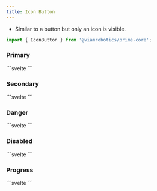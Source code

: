 ```yaml
---
title: Icon Button
---
```



- Similar to a button but only an icon is visible.

```ts
import { IconButton } from '@viamrobotics/prime-core';
```

### Primary

<Example>
  <IconButton
    slot="component"
    icon="plus"
    label="Add object"
  />
  ```svelte
  <IconButton
    slot="component"
    icon="plus"
    label="Add object"
  />
  ```
</Example>

### Secondary

<Example>
  <IconButton
    slot="component"
    icon="plus"
    label="Add secondary object"
    variant="secondary"
  />
  ```svelte
  <IconButton
    slot="component"
    icon="plus"
    label="Add secondary object"
    variant="secondary"
  />
  ```
</Example>

### Danger

<Example>
  <IconButton
    slot="component"
    icon="trash-can-outline"
    label="Delete object"
    variant="danger"
  />
  ```svelte
  <IconButton
    slot="component"
    icon="trash-can-outline"
    label="Delete object"
    variant="danger"
  />
  ```
</Example>

### Disabled

<Example>
  <IconButton
    slot="component"
    icon="refresh"
    label="Restart object"
    disabled
  />
  ```svelte
  <IconButton
    slot="component"
    icon="refresh"
    label="Restart object"
    disabled
  />
  ```
</Example>

### Progress

<Example>
  <IconButton
    slot="component"
    icon="refresh"
    progress="indeterminate"
    label="Restart object"
  />
  ```svelte
  <IconButton
    slot="component"
    icon="refresh"
    progress="indeterminate"
    label="Restart object"
  />
  ```
</Example>
